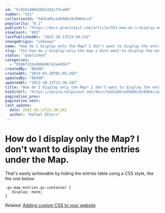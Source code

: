 ```yaml
---
id: "5c9191d00428633d2cf3ce89"
number: "551"
collectionId: "54d1a05ce4b086c0c0964ccd"
popularity: "0.1"
publicUrl: "https://docs.gravitykit.com/article/551-how-do-i-display-only-the-map-i-dont-want-to-display-the-entries-under-the-map"
viewCount: "493"
lastPublishedAt: "2022-10-13T23:30:24Z"
changeOrigin: "unknown"
name: "How do I display only the Map? I don't want to display the entries under the Map."
slug: "551-how-do-i-display-only-the-map-i-dont-want-to-display-the-entries-under-the-map"
status: "published"
categories: 
  - "55b67132e4b0e667e2a44567"
createdBy: "80506"
createdAt: "2019-03-20T01:05:20Z"
updatedBy: "80506"
updatedAt: "2022-10-13T23:30:24Z"
title: "How do I display only the Map? I don't want to display the entries under the Map."
hsEditUrl: "https://secure.helpscout.net/docs/54d1a05ce4b086c0c0964ccd/article/5c9191d00428633d2cf3ce89"
pagination_prev: 
pagination_next: 
last_update:
  date: 2022-10-13T23:30:24Z
  author: "Rafael Ehlers"
---
```


# How do I display only the Map? I don't want to display the entries under the Map.

That's easily achievable by hiding the entries table using a CSS style, like the one below:

```
.gv-map-entries.gv-container {
   display: none;
}
```

Related: [Adding custom CSS to your website](https://docs.gravitykit.com/article/246-adding-custom-css-to-your-website)